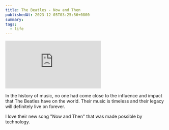 ```yaml
---
title: The Beatles - Now and Then
publishedAt: 2023-12-05T03:25:56+0800
summary:
tags:
  - life
---
```


<Embed src="https://www.youtube.com/embed/Opxhh9Oh3rg?si=z6mwXhs-pASlqaTR" />

In the history of music, no one had come close to the influence and impact that The Beatles have on the world.
Their music is timeless and their legacy will definitely live on forever.

I love their new song "Now and Then" that was made possible by technology.
